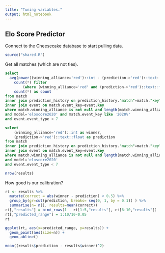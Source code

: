 ```yaml
---
title: "Tuning variables."
output: html_notebook
---
```


## Elo Score Predictor

Connect to the Cheesecake database to start pulling data.

```r
source("shared.R")
```

Get all matches (which are not ties).

```sql
select 
  avg(power((winning_alliance='red')::int - (prediction->'red')::text::float, 2)) as brier,
	count(*) filter 
		(where (winning_alliance='red' and (prediction->'red')::text::float > 0.5) or (winning_alliance='blue' and (prediction->'red')::text::float < 0.5)) as correct,
	count(*) as count
from match
inner join prediction_history on prediction_history."match"=match."key"
inner join event on match.event_key=event.key
where match.winning_alliance is not null and length(match.winning_alliance) > 0
and model='eloscore2020' and match.event_key like '2020%'
and event.event_type < 7
```

```sql
select
	(winning_alliance='red')::int as winner,
	(prediction->'red')::text::float as prediction
from match
inner join prediction_history on prediction_history."match"=match."key"
inner join event on match.event_key=event.key
where match.winning_alliance is not null and length(match.winning_alliance) > 0
and model='eloscore2020'
and event.event_type < 7
```

```r
nrow(results)
```

How good is our calibration?

```r
rt <- results %>%
  mutate(correct = abs(winner - prediction) < 0.5) %>%
  group_by(gr=cut(prediction, breaks= seq(0, 1, by = 0.1)) ) %>%
  summarise(n= n(), results=mean(correct))
rt[,"results"] = bind_rows(1 - rt[1:5,"results"], rt[6:10,"results"])
rt[,"predicted_range"] = 1:10/10-0.05
rt
```

```r
ggplot(rt, aes(x=predicted_range, y=results)) +
  geom_point(aes(size=n)) +
  geom_abline()
```



```r
mean((results$prediction - results$winner)^2)
```

